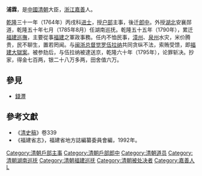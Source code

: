 '''浦霖'''{{BD|？||1795年|}}，是[[中國|中國]][[清朝|清朝]]大臣，[[浙江|浙江]][[嘉善县|嘉善]]人。

[[乾隆|乾隆]]三十一年（1764年）丙戌科[[进士|进士]]，授[[户部|户部]]主事，後迁[[郎中|郎中]]。外授[[湖北|湖北]]安襄郧道，乾隆五十年七月（1785年8月）任湖南巡抚。乾隆五十五年（1790年），累迁[[福建巡撫|福建巡撫]]，主要從事[[福建|福建]]之軍政事務。任内不恤民事，[[漳州|漳州]]、[[泉州|泉州]]水灾，米价腾贵，民不聊生，置若罔闻。与[[闽浙总督|闽浙总督]][[觉罗伍拉纳|觉罗伍拉纳]]共同贪纵不法，索贿受馈，即[[福建大獄案|福建大獄案]]。被参劾后，与伍拉纳被逮送京，乾隆六十年（1795年），论罪斩决。抄家，得金七百两，银二十八万多两，田舍值六万。
==參見==
*[[錢灃|錢灃]]

==參考文獻==
*《[[清史稿|清史稿]]》卷339
*《福建省志》，福建省地方誌編纂委員會編，1992年。

{{start box}}
{{s-before|[[雅德|雅德]]}}
{{s-title|[[福建巡撫|福建巡撫]]|1785年}}
{{s-after|[[徐嗣曾|徐嗣曾]]}}
{{s-before|[[陆耀|陆耀]]}}
{{s-title|[[湖南巡撫|湖南巡撫]]|1785年—1790年}}
{{s-after|[[冯光熊|冯光熊]]}}
{{s-before|[[徐嗣曾|徐嗣曾]]}}
{{s-title|[[福建巡撫|福建巡撫]]|1790年—1795年}}
{{s-after|[[姚棻|姚棻]]}}
{{end box}}
{{清朝人物小作品}}
{{乾隆三十一年丙戌科殿試金榜}}
{{DEFAULTSORT:Pu浦}}
[[Category:清朝戶部主事|Category:清朝戶部主事]]
[[Category:清朝戶部郎中|Category:清朝戶部郎中]]
[[Category:清朝道员|Category:清朝道员]]
[[Category:清朝湖南巡抚|Category:清朝湖南巡抚]]
[[Category:清朝福建巡抚|Category:清朝福建巡抚]]
[[Category:清朝被处决者|Category:清朝被处决者]]
[[Category:嘉善人|Category:嘉善人]]
[[Category:浦姓|L]]